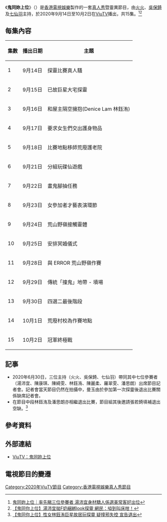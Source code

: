 {{电视节目信息框
| 名称 = 鬼同妳上位
| 格式 = [[真人秀|真人秀]]、靈異
| 英文名称 = Dying for Prominence
| 图片 = Dying for Prominence.jpg
| 主持 = [[火火|火火]]、[[吳保錡|吳保錡]]、[[七仙羽|七仙羽]]
| 演出 = [[湯沛宜|湯沛宜]]、[[陳康琪|陳康琪]]、[[陳綺雯|陳綺雯]]、<br>[[林鈺洧|林鈺洧]]、{{tsl|yue|陳麗柔}}、{{tsl|yue|羅翠雯}}、<br>{{tsl|yue|潘思朗}}、[[曼玉|曼玉]]、[[張若錡|張若錡]]
| 旁白 = [[陳炳銓|陳炳銓]]
| 国家 = {{HKG}}
| 语言 = [[粵語|粵語]]
| 集數 = 15
| 每集长度 = 30分鐘（含廣告）
| 製作年份 = 2020年6月－7月
| 監製 = 韋嘉華
| 導演 = 簡奕瑜、何禮晴
| 編審 = 袁藹慈
| 外景 = {{HKG}}
| 制作公司 = [[香港電視娛樂|香港電視娛樂]]
| 电视网 = [[ViuTV|ViuTV]]
| 播出国家 = {{HKG}}
| 图像制式 = [[高清电视|高清电视]] [[1080i|1080i]]
| 开始 = {{start date|2020|09|14}}
| 结束 = {{start date|2020|10|02}}
| 播出时间 = 逢星期一至五 23:00－23:30
| 相關 = [[瘋火與膠七|瘋火與膠七]]
}}
《'''鬼同妳上位'''》（{{lang-en|Dying for Prominence}}）是[[香港電視娛樂|香港電視娛樂]]製作的一套[[真人秀|真人秀]]暨靈異節目，由[[火火|火火]]、[[吳保錡|吳保錡]]及[[七仙羽|七仙羽]]主持，於2020年9月14日至10月2日在[[ViuTV|ViuTV]]播出，共15集。<ref>[https://www.hk01.com/即時娛樂/521204/ 鬼同妳上位｜率先睇三位參賽者 湯沛宜身材驕人係選美常客好出位]</ref><ref>[https://www.orientalsunday.hk/395585/ 【鬼同你上位】湯沛宜拋F奶綑綁look探靈 網民：嗌到叫床咁！]</ref>

== 每集內容 ==
{| class="wikitable"
! 集數 !! 播出日期 !! 主題
|-
| 1 || 9月14日 || 探靈比賽真人騷
|-
| 2 || 9月15日 || 已故巨星大宅探靈
|-
| 3 || 9月16日 || 和屋主隔空擁抱(Denice Lam 林鈺洧)
|-
| 4 || 9月17日 || 要求女生們交出護身物品
|-
| 5 || 9月18日 || 比賽地點移師荒廢護老院
|-
| 6 || 9月21日 || 分組玩碟仙遊戲
|-
| 7 || 9月22日 || 畫鬼腳抽任務
|-
| 8 || 9月23日 || 女參加者才藝表演環節
|-
| 9 || 9月24日 || 荒山野嶺接觸靈體
|-
| 10 || 9月25日 || 安排冥婚儀式
|-
| 11 || 9月28日 || 與 ERROR 荒山野嶺作賽
|-
| 12 || 9月29日 || 傳統「撞鬼」地帶 - 墳場
|-
| 13 || 9月30日 || 四選二最後階段
|-
| 14 || 10月1日 || 荒廢村校為作賽地點
|-
| 15 || 10月2日 || 冠軍終極戰
|}

== 記事 ==
* 2020年6月30日，三位主持（火火、吳保錡、七仙羽）帶同其中七位參賽者（湯沛宜、陳康琪、陳綺雯、林鈺洧、陳麗柔、羅翠雯、潘思朗）出席節目記者會。記者會當天節目仍然在拍攝中，曼玉由於參加第一次探靈後退出比賽關係缺席記者會。
* 在節目中段林鈺洧及潘思朗亦相繼退出比賽，節目組其後邀請張若錡填補退出空缺。<ref>[https://www.orientalsunday.hk/395432/ 【鬼同你上位】性女林鈺洧巨星故居玩探靈 疑撞邪失控 宣告退出]</ref>

== 參考資料 ==
{{reflist}}

== 外部連結 ==
* [https://viu.tv/encore/dying-for-prominence ViuTV：鬼同妳上位]

== 電視節目的變遷 ==
{{電視節目的變遷
| 電視台 = {{HKG}} [[ViuTV|ViuTV]]
| 播放檔次 = 星期一至五 23:00 - 23:30
| 上一節目 = [[外餸|外餸]]<br>（2020年8月24日 - 9月11日）
| 節目名稱 = 鬼同妳上位<br>（2020年9月14日 - 10月2日）
| 下一節目 = [[吃掉前男友|吃掉前男友]]<br>（2020年10月5日 - 10月16日）
}}
{{2020年ViuTV實況娛樂}}
[[Category:2020年ViuTV節目|Category:2020年ViuTV節目]]
[[Category:香港電視娛樂真人秀節目|Category:香港電視娛樂真人秀節目]]
